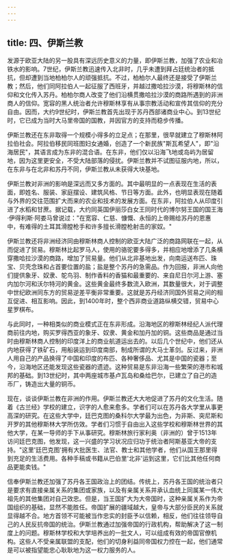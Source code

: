 ```yaml
---
---
---
```

title: 四、伊斯兰教
---



发源于欧亚大陆的另一股具有深远历史意义的力量，即伊斯兰教，加强了农业和冶铁水的影响。7世纪，伊斯兰教迅速传入北非时，几乎未遭到拜占廷统治者的抵抗，但却遭到当地柏柏尔人的顽强抵抗。不过，柏柏尔人最终还是接受了伊斯兰教；然后，他们同阿拉伯人一起征服了西班牙，并越过撒哈拉沙漠，将穆斯林的信仰和文化传入苏丹。柏柏尔商人改变了他们沿横贯撒哈拉沙漠的商路所遇到的非洲商人的信仰。宽容的黑人统治者允许穆斯林享有从事宗教活动和宣传其信仰的充分自由。因而，大约9世纪时，伊斯兰教首先出现于苏丹西部诸商业中心。到13世纪时，它已成为当时大马里帝国的国教，并因官方的支持而稳步传播。

伊斯兰教还在东非取得一个规模小得多的立足点；在那里，很早就建立了穆斯林阿拉伯社会。阿拉伯移民同班图妇女通婚，创造了一个新民族"斯瓦希望人"，即"沿海居民"，其语言成为东非的混合语。在东非，他们仅以沿海飞地或岛屿为居留地，因为这里更安全，不受大陆部落的侵扰。伊斯兰教并不试图征服内地，所以，在东非与在北非和苏丹不同，伊斯兰教从未获得大块基地。

伊斯兰教对非洲的影响是深远而又多方面的。其中最明显的一点表现在生活的表面，即姓名、服装、家庭摆设、建筑风格、节日等方面。此外，也明显表现在随着与外界的交往范围扩大而来的农业和技术的发展方面。在东非，阿拉伯人从印度引进了水稻和甘蔗。据记载，大约同英国伊丽莎白女王同时代的博尔努王国的国王海·伊得利斯·阿娄马曾说过："在宽容、仁慈、慷慨、永恒的上帝赐给苏丹的恩惠中，有难得的土耳其滑膛枪手和许多擅长滑膛枪射击的家奴。"

伊斯兰教还将非洲经济同由穆斯林商人控制的欧亚大陆广泛的商路网联在一起，从而促进了贸易。穆斯林比起罗马人，使用的骆驼要多得多，并相应地增添了几条横穿撒哈拉沙漠的商路，增加了贸易量。他们从北非基地出发，向南运送布匹、珠宝、贝壳念珠和占首要位置的盐；盐是整个苏丹的急需品。作为回报，非洲人向他们提供象牙、奴隶、鸵鸟羽、制作香料的香猫和最重要的、来自尼日尔河上游、塞内加尔河和沃尔特河的黄金。这些黄金最终多数流入欧洲，其数量很大，对于调整中世纪欧洲同东方的贸易逆差平衡非常重要。这就是苏丹经济同国外贸易之间的相互促进、相互影响。因此，到1400年时，整个西非商业道路纵横交错，贸易中心星罗棋布。

与此同时，一种相类似的商业模式正在东非形成。沿海地区的穆斯林经纪人派代理商前往内地，购买罗得西亚的象牙、奴隶、黄金和加丹加的铜。这些商品是通过当时由穆斯林商人控制的印度洋上的商业航道运出去的。以后几个世纪中，他们还从内地获得了铁矿石，用船装运到印度南部，制成所谓的大马士革剑。反过来，非洲人用自己的产品换得了中国和印度的布匹、各种奢侈品、尤其是中国的瓷器；至今，沿海地区还能发现这些瓷器的遗迹。这种贸易是东非沿海一些繁荣的港市和城邦的基础。到13世纪时，其中两座城市基卢瓦岛和桑给巴尔，已建立了自己的造币厂，铸造出大量的铜币。

现在，谈谈伊斯兰教在非洲的作用。伊斯兰教还大大地促进了苏丹的文化生活。随着《古兰经》学校的建立，识字的人愈来愈多。学者们可以在苏丹各大学里从事更高深的研究。在这些大学中，廷巴克图的桑科尔大学最为出色，为非斯、突尼斯和开罗的其他穆斯林大学所仿效。学者们习惯于自由出入这些学校和穆斯林世界的其他大学，在某一导师的手下从事研究。穆斯林旅行家利奥（非洲的）曾于1513年访问廷巴克图，他发现，这一兴盛的学习状况应归功于统治者阿斯基亚大帝的支持。"这里'廷巴克图'拥有大批医生、法官、教士和其他学者，他们从国王那里得到充足的生活费用。各种手稿或书籍从巴伯里'北非'运到这里，它们比其他任何商品更能卖钱。"

信奉伊斯兰教还加强了苏丹各王国政治上的团结。传统上，苏丹各王国的统治者只是要求有直接亲属关系的集团或家族，以及有亲属关系并承认血统上同属某一伟大祖先的其他集团对自己效忠。但是，当王国扩大为大帝国时，这种亲属关系作为帝国组织的基础，显然不能胜任。帝国扩展的疆域越大，皇帝与大部分臣民的关系就显得越不合。地方首领不可能被当作忠实的封臣予以信赖，相反，他们往往领导自己的人民反抗帝国的统治。伊斯兰教通过加强帝国的行政机构，帮助解决了这一制度上的问题。穆斯林学校和大学培养出的一批文人，可以组成有效的帝国官僚机构。这些人不受亲属联盟的支配，他们的切身利益同帝国权力控在一起，他们通常是可以被指望能忠心耿耿地为这一权力服务的人。